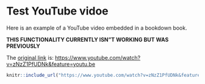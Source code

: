 # Test YouTube vidoe

Here is an example of a YouTube video  embedded in a bookdown book.

**THIS FUNCTIONALITY CURRENTLY ISN"T WORKING BUT WAS PREVIOUSLY**

The [original link](https://www.youtube.com/watch?v=zNzZ1PfUDNk&feature=youtu.be) is: [https://www.youtube.com/watch?v=zNzZ1PfUDNk&feature=youtu.be](https://www.youtube.com/watch?v=zNzZ1PfUDNk&feature=youtu.be)
```r
knitr::include_url("https://www.youtube.com/watch?v=zNzZ1PfUDNk&feature=youtu.be")
```
